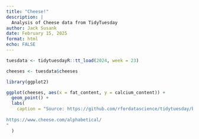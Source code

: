 ```yaml
---
title: "Cheese!"
description: |
  Analysis of Cheese data from TidyTuesday
author: Jack Susank
date: February 15, 2025
format: html
echo: FALSE
---
```


```r
tuesdata <- tidytuesdayR::tt_load(2024, week = 23)

cheeses <- tuesdata$cheeses
```
```r
library(ggplot2)

ggplot(cheeses, aes(x = fat_content, y = calcium_content)) +
  geom_point() +
  labs(
    caption = "Source: https://github.com/rfordatascience/tidytuesday/blob/main/data/2024/2024-06-04/readme.md
    
https://www.cheese.com/alphabetical/
"
  )
```

